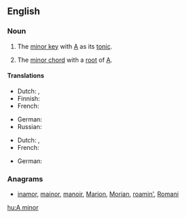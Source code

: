 ==English==

===Noun===
{{en-noun|head=[[A]] [[minor]]|-}}

# {{music}} The [[minor key]] with [[A]] as its [[tonic]].
# {{music}} The [[minor chord]] with a [[root]] of [[A]].

====Translations====
{{trans-top|minor key}}
* Dutch: {{t|nl|a-mineur}}, {{t|nl|a-klein}}
* Finnish: {{t|fi|molli|alt=a-molli}}
* French: {{t|fr|la mineur|m}}
{{trans-mid}}
* German: {{t|de|a-Moll|n}}
* Russian: {{t-|ru|ля минор|tr=lja minór}}
{{trans-bottom}}

{{trans-top|minor chord}}
* Dutch: {{t|nl|a-mineur}}, {{t|nl|a-klein}}
* French: {{t|fr|la mineur|m}}
{{trans-mid}}
* German: {{t|de|a-Moll|n}}
{{trans-bottom}}

===Anagrams===
* [[inamor#English|inamor]], [[mainor#English|mainor]], [[manoir#English|manoir]], [[Marion#English|Marion]], [[Morian#English|Morian]], [[roamin'#English|roamin']], [[Romani#English|Romani]]

[[hu:A minor]]